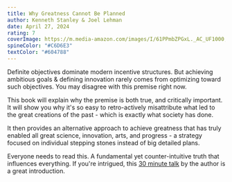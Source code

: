```yaml
---
title: Why Greatness Cannot Be Planned
author: Kenneth Stanley & Joel Lehman
date: April 27, 2024
rating: 7
coverImage: https://m.media-amazon.com/images/I/61PPmbZPGxL._AC_UF1000,1000_QL80_.jpg
spineColor: "#C6D6E3"
textColor: "#604788"
---
```


Definite objectives dominate modern incentive structures. But achieving ambitious goals & defining innovation rarely comes from optimizing toward such objectives. You may disagree with this premise right now.

This book will explain why the premise is both true, and critically important. It will show you why it's so easy to retro-actively misattribute what led to the great creations of the past - which is exactly what society has done.

It then provides an alternative approach to achieve greatness that has truly enabled all great science, innovation, arts, and progress - a strategy focused on individual stepping stones instead of big detailed plans.

Everyone needs to read this. A fundamental yet counter-intuitive truth that influences everything. If you're intrigued, this [30 minute talk](https://www.youtube.com/watch?v=dKazBM3b74I&t=634s) by the author is a great introduction.
